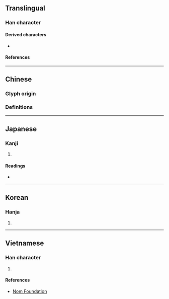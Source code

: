 {{also|況}}
{{character info/new}}
{{character info|0xFA71}}
{{character info|0x2F81B}}
==Translingual==
{{stroke order|strokes=7}}

===Han character===
{{Han char|rn=15|rad=冫|as=05|sn=7|four=|canj=YU|ids=⿰冫兄(U+51B5),⿰二兄(U+2F81B)}}

====Derived characters====
* {{l|mul|𪋃}}

====References====
{{Han ref|kx=0131.300|dkj=01620|dj=0295.010|hdz=10295.170|uh=51B5}}
{{Han ref|uh=2F81B}}

----

==Chinese==

===Glyph origin===
{{Han etym}}
{{Han simp|況|f=氵|t=冫}}

===Definitions===
{{zh-see|況|sv}}

----

==Japanese==

===Kanji===
{{ja-kanji|grade=|rs=冫05}}

# {{alternative form of|況|lang=ja}}

====Readings====
* {{ja-readings|on=[[きょう]] (kyō)|kun=[[いわんや]] (iwan'ya), [[おもむき]] (omomuki)}}

----

==Korean==

===Hanja===
{{ko-hanja|hangeul=황|rv=hwang|mr=hwang}}

# {{defn|lang=ko|sort=冫05}}

----

==Vietnamese==

===Han character===
{{vi-hantu|rs=冫05|[[huống]]}}

# {{defn|lang=vi|sort=冫05}}

====References====
* [http://nomfoundation.org/common/nom_details.php?codepoint=51B5 Nom Foundation]